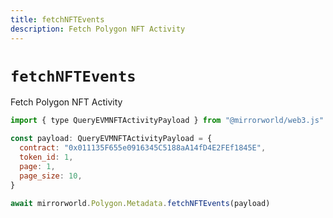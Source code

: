 ```yaml
---
title: fetchNFTEvents
description: Fetch Polygon NFT Activity
---
```


# `fetchNFTEvents`

Fetch Polygon NFT Activity

```js
import { type QueryEVMNFTActivityPayload } from "@mirrorworld/web3.js"

const payload: QueryEVMNFTActivityPayload = {
  contract: "0x011135F655e0916345C5188aA14fD4E2FEf1845E",
  token_id: 1,
  page: 1,
  page_size: 10,
}

await mirrorworld.Polygon.Metadata.fetchNFTEvents(payload)
```
